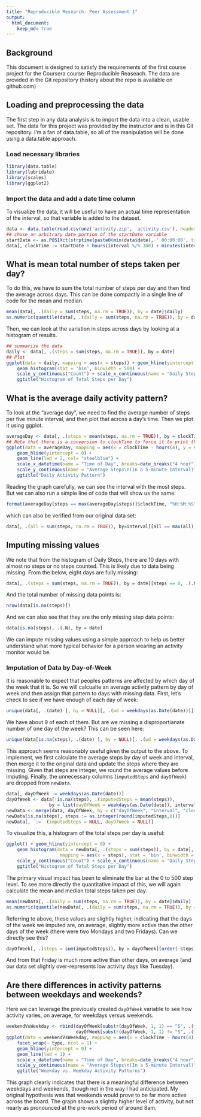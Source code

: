 ```yaml
---
title: "Reproducible Research: Peer Assessment 1"
output: 
  html_document:
    keep_md: true
---
```

## Background
This document is designed to satisfy the requirements of the first course project for the Coursera course: Reproducible Reaseach.  The data are provided in the Git repository (history about the repo is available on github.com)


## Loading and preprocessing the data
The first step in any data analysis is to import the data into a clean, usable set.  The data for this project was provided by the instructor and is in this Git repository.  I'm a fan of data.table, so all of the manipulation will be done using a data.table approach.

### Load necessary libraries
```r
library(data.table)
library(lubridate)
library(scales)
library(ggplot2)
```
### Import the data and add a date time column
To visualize the data, it will be useful to have an actual time representation of the interval, so that variable is added to the dataset.
```r
data <- data.table(read.csv(unz('activity.zip', 'activity.csv'), header = TRUE, stringsAsFactors = FALSE))
## chose an arbitrary date portion of the startDate variable
startDate <- as.POSIXct(strptime(paste0(min(data$date), ' 00:00:00', tz = "GMT"), format = '%Y-%m-%d %H:%M:%S'))
data[, clockTime := startDate + hours(interval %/% 100) + minutes(interval %% 100)]
```

## What is mean total number of steps taken per day?
To do this, we have to sum the total number of steps per day and then find the average across days.  This can be done compactly in a single line of code for the mean and median.
```r
mean(data[, .(daily = sum(steps, na.rm = TRUE)), by = date]$daily)
as.numeric(quantile(data[, .(daily = sum(steps, na.rm = TRUE)), by = date]$daily, 0.5))
```
Then, we can look at the variation in steps across days by looking at a histogram of results.
```r
## summarize the data
daily <- data[, .(steps = sum(steps, na.rm = TRUE)), by = date]
## Plot
ggplot(data = daily, mapping = aes(x = steps)) + geom_hline(yintercept = 0) +
    geom_histogram(stat = 'bin', binwidth = 500) +
    scale_y_continuous("Count") + scale_x_continuous(name = "Daily Steps", labels = comma) +
    ggtitle("Histogram of Total Steps per Day")
```

## What is the average daily activity pattern?
To look at the "average day", we need to find the average number of steps per five minute interval, and then plot that across a day's time.  Then we plot it using ggplot.
```r
averageDay <- data[, .(steps = mean(steps, na.rm = TRUE)), by = clockTime]
## Note that there is a conversion to clockTime to force it to print the labels properly
ggplot(data = averageDay, mapping = aes(x = clockTime - hours(4), y = steps)) + 
    geom_hline(yintercept = 0) +
    geom_line(lwd = 2, col= "steelblue") +
    scale_x_datetime(name = "Time of Day", breaks=date_breaks("4 hour"), labels=date_format("%H:%M")) +
    scale_y_continuous(name = "Average Steps\n(In a 5-minute Interval)") +
    ggtitle("Daily Activity Pattern")
```

Reading the graph carefully, we can see the interval with the most steps.  But we can also run a simple line of code that will show us the same:
```r
format(averageDay[steps == max(averageDay$steps)]$clockTime, "%H:%M:%S")
```
which can also be verified from our original data set:
```r
data[, .(all = sum(steps, na.rm = TRUE)), by=interval][all == max(all), .(interval)]
```

## Imputing missing values
We note that from the histogram of Daily Steps, there are 10 days with almost no steps or no steps counted.  This is likely due to data being missing.  From the below, eight days are fully missing:
```r
data[, .(steps = sum(steps, na.rm = TRUE)), by = date][steps == 0, .(.N)]$N
```
And the total number of missing data points is:
```r
nrow(data[is.na(steps)])
```
And we can also see that they are the only missing step data points:
```r
data[is.na(steps), .(.N), by = date]
```
We can impute missing values using a simple approach to help us better understand what more typical behavior for a person wearing an activity monitor would be.

### Imputation of Data by Day-of-Week
It is reasonable to expect that peoples patterns are affected by which day of the week that it is.  So we will calcualte an average activity pattern by day of week and then assign that pattern to days with missing data.  First, let's check to see if we have enough of each day of week:
```r
unique(data[, .(date) ], by = NULL)[, .(wd = weekdays(as.Date(date)))][, .(.N), by = wd]
```
We have about 9 of each of them.  But are we missing a disproportianate number of one day of the week?  This can be seen here:
```r
unique(data[is.na(steps), .(date) ], by = NULL)[, .(wd = weekdays(as.Date(date)))][, .(.N), by = wd]
```
This approach seems reasonably useful given the output to the above.  To implement, we first calculate the average steps by day of week and interval, then merge it to the original data and update the steps where they are missing.  Given that steps are integer, we round the average values before imputing.  Finally, the unnecessary columns (`imputedSteps` and `dayOfWeek`) are dropped from `newData`.
```r
data[, dayOfWeek := weekdays(as.Date(date))]
dayOfWeek <- data[!is.na(steps), .(imputedSteps = mean(steps)), 
                by = list(dayOfWeek = weekdays(as.Date(date)), interval, clockTime)]
newData <- merge(data, dayOfWeek, by = c("dayOfWeek", "interval", "clockTime"))
newData[is.na(steps), steps := as.integer(round(imputedSteps,0))]
newData[, `:=` (imputedSteps = NULL, dayOfWeek = NULL)]
```
To visualize this, a histogram of the total steps per day is useful:
```r
ggplot() + geom_hline(yintercept = 0) +
    geom_histogram(data = newData[, .(steps = sum(steps)), by = date], 
                    mapping = aes(x = steps), stat = 'bin', binwidth = 500) +
    scale_y_continuous("Count") + scale_x_continuous(name = "Daily Steps", labels = comma) +
    ggtitle("Histogram of Total Steps per Day")
```

The primary visual impact has been to eliminate the bar at the 0 to 500 step level.  To see more directly the quantitative impact of this, we will again calculate the mean and median total steps taken per day.
```r
mean(newData[, .(daily = sum(steps, na.rm = TRUE)), by = date]$daily)
as.numeric(quantile(newData[, .(daily = sum(steps, na.rm = TRUE)), by = date]$daily, 0.5))
```
Referring to above, these values are slightly higher, indicating that the days of the week we imputed are, on average, slightly more active than the other days of the week (there were two Mondays and two Fridays).  Can we directly see this?
```r
dayOfWeek[, .(steps = sum(imputedSteps)), by = dayOfWeek][order(-steps)]
```
And from that Friday is much more active than other days, on average (and our data set slightly over-represents low activity days like Tuesday).

## Are there differences in activity patterns between weekdays and weekends?
Here we can leverage the previously created `dayOfWeek` variable to see how activity varies, on average, for weekdays versus weekends.
```r
weekendVsWeekday <- rbind(dayOfWeek[substr(dayOfWeek, 1, 1) == "S", .(type = "Weekend", steps = mean(imputedSteps)), by = clockTime ],
                          dayOfWeek[substr(dayOfWeek, 1, 1) != "S", .(type = "Weekday", steps = mean(imputedSteps)), by = clockTime ])
ggplot(data = weekendVsWeekday, mapping = aes(x = clockTime - hours(4), y = steps)) + ## correction to time to plot between 0 and 24 hours
    facet_wrap(~ type, ncol = 1) +
    geom_hline(yintercept = 0) +
    geom_line(lwd = 1) +
    scale_x_datetime(name = "Time of Day", breaks=date_breaks("4 hour"), labels=date_format("%H:%M")) +
    scale_y_continuous(name = "Average Steps\n(In a 5-minute Interval)") +
    ggtitle("Weekday vs. Weekday Activity Patterns")
```

This graph clearly indicates that there is a meaningful difference between weekdays and weekends, though not in the way I had anticipated.  My original hypothesis was that weekends would prove to be far more active across the board.  The graph shows a slightly higher level of activity, but not nearly as pronounced at the pre-work period of around 8am.